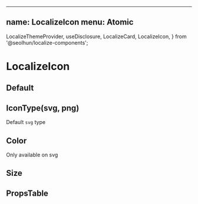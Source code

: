 
---
name: LocalizeIcon
menu: Atomic
---

  LocalizeThemeProvider,
  useDisclosure,
  LocalizeCard,
  LocalizeIcon,
} from '@seolhun/localize-components';

# LocalizeIcon

## Default

<Playground>
  <LocalizeThemeProvider>
    <LocalizeCard>
      <LocalizeIcon icon='user' />
    </LocalizeCard>
  </LocalizeThemeProvider>
</Playground>

## IconType(svg, png)

Default `svg` type

<Playground>
  <LocalizeThemeProvider>
    <LocalizeCard>
      <LocalizeIcon icon='user' iconType='png' />
      <LocalizeIcon icon='badge' iconType='png' />
      <LocalizeIcon icon='info' iconType='png' />
      <LocalizeIcon icon='check' iconType='png' />
    </LocalizeCard>
  </LocalizeThemeProvider>
</Playground>

## Color

Only available on svg

<Playground>
  <LocalizeThemeProvider>
    <LocalizeCard>
      <LocalizeIcon icon='user' iconType='svg' mainColor='red' />
      <LocalizeIcon icon='badge' iconType='svg' mainColor='royalBlue' />
      <LocalizeIcon icon='info' iconType='png' />
      <LocalizeIcon icon='check' iconType='png' />
    </LocalizeCard>
  </LocalizeThemeProvider>
</Playground>

## Size

<Playground>
  <LocalizeThemeProvider>
    <LocalizeCard>
      <LocalizeIcon
        icon='user'
        width={'1rem'}
        height={'1rem'}
      />
      <LocalizeIcon
        icon='badge'
        width={'3rem'}
        height={'3rem'}
      />
      <LocalizeIcon
        icon='info'
        width={'5rem'}
        height={'5rem'}
      />
      <LocalizeIcon
        icon='check'
        width={'7rem'}
        height={'7rem'}
      />
    </LocalizeCard>
  </LocalizeThemeProvider>
</Playground>

## PropsTable

<Props of={LocalizeIconPropsTable} />

